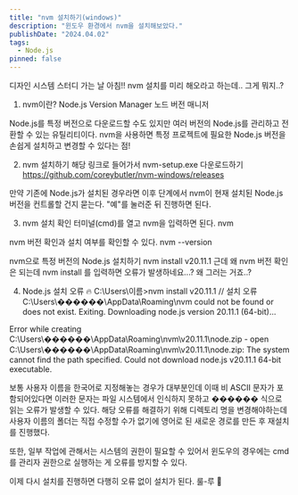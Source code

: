 ```yaml
---
title: "nvm 설치하기(windows)"
description: "윈도우 환경에서 nvm을 설치해보았다."
publishDate: "2024.04.02"
tags:
  - Node.js
pinned: false
---
```


디자인 시스템 스터디 가는 날 아침!!
nvm 설치를 미리 해오라고 하는데.. 그게 뭐지..?


1. nvm이란?
Node.js Version Manager
노드 버전 매니저

Node.js를 특정 버전으로 다운로드할 수도 있지만
여러 버전의 Node.js를 관리하고 전환할 수 있는 유틸리티이다.
nvm을 사용하면 특정 프로젝트에 필요한 Node.js 버전을 손쉽게 설치하고 변경할 수 있다는 점!


2. nvm 설치하기
해당 링크로 들어가서 nvm-setup.exe 다운로드하기
https://github.com/coreybutler/nvm-windows/releases


만약 기존에 Node.js가 설치된 경우라면 이후 단계에서 nvm이 현재 설치된 Node.js 버전을 컨트롤할 건지 묻는다. "예"를 눌러준 뒤 진행하면 된다.

3. nvm 설치 확인
터미널(cmd)를 열고 nvm을 입력하면 된다.
nvm



nvm 버전 확인과 설치 여부를 확인할 수 있다.
nvm --version



nvm으로 특정 버전의 Node.js 설치하기
nvm install v20.11.1
근데 왜 nvm 버전 확인은 되는데 nvm install 를 입력하면 오류가 발생하네요...? 왜 그러는 거죠..?


4. Node.js 설치 오류 🔥
C:\Users\이름>nvm install v20.11.1 // 설치 오류
C:\Users\������\AppData\Roaming\nvm could not be found or does not exist. Exiting.
Downloading node.js version 20.11.1 (64-bit)...

Error while creating
C:\Users\������\AppData\Roaming\nvm\v20.11.1\node.zip - open
C:\Users\������\AppData\Roaming\nvm\v20.11.1\node.zip: The system cannot find the path specified.
Could not download node.js v20.11.1 64-bit executable.

보통 사용자 이름을 한국어로 지정해놓는 경우가 대부분인데 이때 비 ASCII 문자가 포함되어있다면 이러한 문자는 파일 시스템에서 인식하지 못하고 ������ 식으로 읽는 오류가 발생할 수 있다. 해당 오류를 해결하기 위해 디렉토리 명을 변경해야하는데 사용자 이름의 폴더는 직접 수정할 수가 없기에 영어로 된 새로운 경로를 만든 후 재설치를 진행했다.


또한, 일부 작업에 관해서는 시스템의 권한이 필요할 수 있어서 윈도우의 경우에는 cmd를 관리자 권한으로 실행하는 게 오류를 방지할 수 있다.



이제 다시 설치를 진행하면 다행히 오류 없이 설치가 된다. 룰-루 🐯
